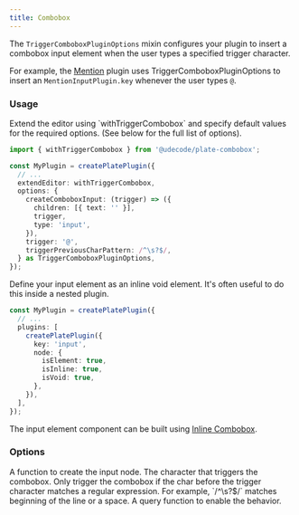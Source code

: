 ```yaml
---
title: Combobox
---
```


The `TriggerComboboxPluginOptions` mixin configures your plugin to insert a combobox input element when the user types a specified trigger character.

For example, the [Mention](/docs/mention) plugin uses TriggerComboboxPluginOptions to insert an `MentionInputPlugin.key` whenever the user types `@`.

### Usage

<Steps>

<Step>
Extend the editor using `withTriggerCombobox` and specify default values for the required options. (See below for the full list of options).

```ts
import { withTriggerCombobox } from '@udecode/plate-combobox';

const MyPlugin = createPlatePlugin({
  // ...
  extendEditor: withTriggerCombobox,
  options: {
    createComboboxInput: (trigger) => ({
      children: [{ text: '' }],
      trigger,
      type: 'input',
    }),
    trigger: '@',
    triggerPreviousCharPattern: /^\s?$/,
  } as TriggerComboboxPluginOptions,
});
```
</Step>

<Step>
Define your input element as an inline void element. It's often useful to do this inside a nested plugin.

```ts
const MyPlugin = createPlatePlugin({
  // ...
  plugins: [
    createPlatePlugin({
      key: 'input',
      node: {
        isElement: true,
        isInline: true,
        isVoid: true,
      },
    }),
  ],
});
```

The input element component can be built using [Inline Combobox](/docs/components/inline-combobox). 
</Step>

</Steps>

### Options

<APIOptions>

<APIItem name="createComboboxInput" type="(trigger: string) => TElement">
  A function to create the input node.
</APIItem>

<APIItem name="trigger" type="string">
  The character that triggers the combobox.
</APIItem>

<APIItem name="triggerPreviousCharPattern" type="RegExp">
  Only trigger the combobox if the char before the trigger character matches a regular expression. For example, `/^\s?$/` matches beginning of the line or a space.
</APIItem>

<APIItem name="triggerQuery" type="(editor: PlateEditor) => boolean" optional>
  A query function to enable the behavior.
</APIItem>

</APIOptions>